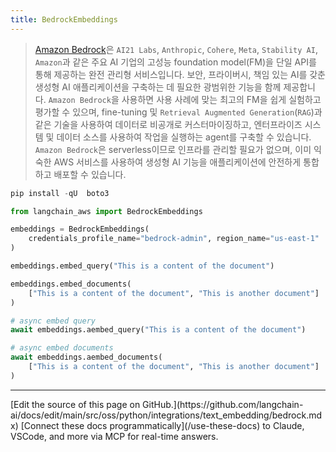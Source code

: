 ```yaml
---
title: BedrockEmbeddings
---
```


>[Amazon Bedrock](https://aws.amazon.com/bedrock/)은 `AI21 Labs`, `Anthropic`, `Cohere`,
> `Meta`, `Stability AI`, `Amazon`과 같은 주요 AI 기업의 고성능 foundation model(FM)을 단일 API를 통해 제공하는
> 완전 관리형 서비스입니다. 보안, 프라이버시, 책임 있는 AI를 갖춘 생성형 AI 애플리케이션을 구축하는 데 필요한
> 광범위한 기능을 함께 제공합니다. `Amazon Bedrock`을 사용하면 사용 사례에 맞는 최고의 FM을 쉽게 실험하고 평가할 수 있으며,
> fine-tuning 및 `Retrieval Augmented Generation`(`RAG`)과 같은 기술을 사용하여 데이터로 비공개로 커스터마이징하고,
> 엔터프라이즈 시스템 및 데이터 소스를 사용하여 작업을 실행하는 agent를 구축할 수 있습니다. `Amazon Bedrock`은
> serverless이므로 인프라를 관리할 필요가 없으며, 이미 익숙한 AWS 서비스를 사용하여 생성형 AI 기능을
> 애플리케이션에 안전하게 통합하고 배포할 수 있습니다.

```python
pip install -qU  boto3
```

```python
from langchain_aws import BedrockEmbeddings

embeddings = BedrockEmbeddings(
    credentials_profile_name="bedrock-admin", region_name="us-east-1"
)
```

```python
embeddings.embed_query("This is a content of the document")
```

```python
embeddings.embed_documents(
    ["This is a content of the document", "This is another document"]
)
```

```python
# async embed query
await embeddings.aembed_query("This is a content of the document")
```

```python
# async embed documents
await embeddings.aembed_documents(
    ["This is a content of the document", "This is another document"]
)
```

---

<Callout icon="pen-to-square" iconType="regular">
    [Edit the source of this page on GitHub.](https://github.com/langchain-ai/docs/edit/main/src/oss/python/integrations/text_embedding/bedrock.mdx)
</Callout>
<Tip icon="terminal" iconType="regular">
    [Connect these docs programmatically](/use-these-docs) to Claude, VSCode, and more via MCP for    real-time answers.
</Tip>
